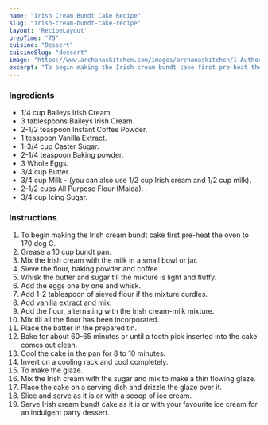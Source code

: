 ---
name: "Irish Cream Bundt Cake Recipe"
slug: "irish-cream-bundt-cake-recipe"
layout: 'RecipeLayout'
prepTime: "75"
cuisine: "Dessert"
cuisineSlug: "dessert"
image: "https://www.archanaskitchen.com/images/archanaskitchen/1-Author/madhulia/Irish_cream_bundt_cake.jpg"
excerpt: "To begin making the Irish cream bundt cake first pre-heat the oven to 170 deg C"
---

### Ingredients

- 1/4 cup Baileys Irish Cream.
- 3 tablespoons Baileys Irish Cream.
- 2-1/2 teaspoon Instant Coffee Powder.
- 1 teaspoon Vanilla Extract.
- 1-3/4 cup Caster Sugar.
- 2-1/4 teaspoon Baking powder.
- 3 Whole Eggs.
- 3/4 cup Butter.
- 3/4 cup Milk - (you can also use 1/2 cup Irish cream and 1/2 cup milk).
- 2-1/2 cups All Purpose Flour (Maida).
- 3/4 cup Icing Sugar.

### Instructions

1. To begin making the Irish cream bundt cake first pre-heat the oven to 170 deg C.
1. Grease a 10 cup bundt pan.
1. Mix the Irish cream with the milk in a small bowl or jar.
1. Sieve the flour, baking powder and coffee.
1. Whisk the butter and sugar till the mixture is light and fluffy.
1. Add the eggs one by one and whisk.
1. Add 1-2 tablespoon of sieved flour if the mixture curdles.
1. Add vanilla extract and mix.
1. Add the flour, alternating with the Irish cream-milk mixture.
1. Mix till all the flour has been incorporated.
1. Place the batter in the prepared tin.
1. Bake for about 60-65 minutes or until a tooth pick inserted into the cake comes out clean.
1. Cool the cake in the pan for 8 to 10 minutes.
1. Invert on a cooling rack and cool completely.
1. To make the glaze.
1. Mix the Irish cream with the sugar and mix to make a thin flowing glaze.
1. Place the cake on a serving dish and drizzle the glaze over it.
1. Slice and serve as it is or with a scoop of ice cream.
1. Serve Irish cream bundt cake as it is or with your favourite ice cream for an indulgent party dessert.

